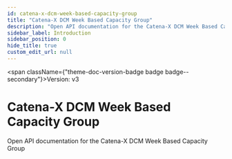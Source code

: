 ```yaml
---
id: catena-x-dcm-week-based-capacity-group
title: "Catena-X DCM Week Based Capacity Group"
description: "Open API documentation for the Catena-X DCM Week Based Capacity Group"
sidebar_label: Introduction
sidebar_position: 0
hide_title: true
custom_edit_url: null
---
```



<span className={"theme-doc-version-badge badge badge--secondary"}>Version: v3</span>

# Catena-X DCM Week Based Capacity Group



Open API documentation for the Catena-X DCM Week Based Capacity Group


      